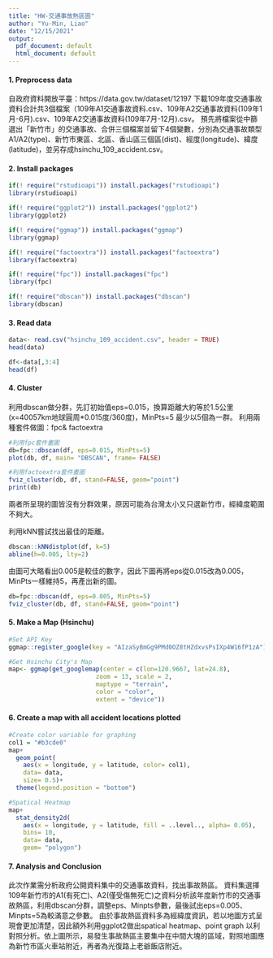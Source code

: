 ```yaml
---
title: "HW-交通事故熱區圖"
author: "Yu-Min, Liao"
date: "12/15/2021"
output:
  pdf_document: default
  html_document: default
---
```

#### 1. Preprocess data 
自政府資料開放平臺：https://data.gov.tw/dataset/12197 下載109年度交通事故資料合計共3個檔案（109年A1交通事故資料.csv、109年A2交通事故資料(109年1月-6月).csv、109年A2交通事故資料(109年7月-12月).csv。 
預先將檔案從中篩選出「新竹市」的交通事故、合併三個檔案並留下4個變數，分別為交通事故類型A1/A2(type)、新竹市東區、北區、香山區三個區(dist)、經度(longitude)、緯度(latitude)，並另存成hsinchu_109_accident.csv。

#### 2. Install packages
```r
if(! require("rstudioapi")) install.packages("rstudioapi")
library(rstudioapi)

if(! require("ggplot2")) install.packages("ggplot2")
library(ggplot2)

if(! require("ggmap")) install.packages("ggmap")
library(ggmap)

if(! require("factoextra")) install.packages("factoextra")
library(factoextra)

if(! require("fpc")) install.packages("fpc")
library(fpc)

if(! require("dbscan")) install.packages("dbscan")
library(dbscan)
```

#### 3. Read data
```r
data<- read.csv("hsinchu_109_accident.csv", header = TRUE)
head(data)

df<-data[,3:4]
head(df)
```

#### 4. Cluster
利用dbscan做分群，先訂初始值eps=0.015，換算距離大約等於1.5公里(x=40057km地球圓周*0.015度/360度)，MinPts=5 最少以5個為一群。
利用兩種套件做圖：fpc& factoextra
```r
#利用fpc套件畫圖
db=fpc::dbscan(df, eps=0.015, MinPts=5)
plot(db, df, main= "DBSCAN", frame= FALSE)

#利用factoextra套件畫圖
fviz_cluster(db, df, stand=FALSE, geom="point")
print(db)
```

兩者所呈現的圖皆沒有分群效果，原因可能為台灣太小又只選新竹市，經緯度範圍不夠大。

利用kNN嘗試找出最佳的距離。
```r
dbscan::kNNdistplot(df, k=5)
abline(h=0.005, lty=2)
```

由圖可大略看出0.005是較佳的數字，因此下圖再將eps從0.015改為0.005，MinPts一樣維持5，再產出新的圖。

```r
db=fpc::dbscan(df, eps=0.005, MinPts=5)
fviz_cluster(db, df, stand=FALSE, geom="point")
```

#### 5. Make a Map (Hsinchu)
```r
#Set API Key
ggmap::register_google(key = "AIzaSyBmGg9PMd0OZ8tHZdxvsPsIXp4W16fP1zA")
```

```r
#Get Hsinchu City's Map
map<- ggmap(get_googlemap(center = c(lon=120.9667, lat=24.8), 
                        zoom = 13, scale = 2,
                        maptype = "terrain",
                        color = "color",
                        extent = "device"))
```

#### 6. Create a map with all accident locations plotted
```r
#Create color variable for graphing
col1 = "#b3cde0" 
map+
  geom_point(
    aes(x = longitude, y = latitude, color= col1),
    data= data, 
    size= 0.5)+
  theme(legend.position = "bottom")
```

```r
#Spatical Heatmap
map+
  stat_density2d(
    aes(x = longitude, y = latitude, fill = ..level.., alpha= 0.05), 
    bins= 10, 
    data= data, 
    geom= "polygon")
```

#### 7. Analysis and Conclusion
此次作業需分析政府公開資料集中的交通事故資料，找出事故熱區。
資料集選擇109年新竹市的A1(有死亡)、A2(僅受傷無死亡)之資料分析該年度新竹市的交通事故熱區，利用dbscan分群，調整eps、Minpts參數，最後試出eps=0.005、Minpts=5為較滿意之參數。
由於事故熱區資料多為經緯度資訊，若以地圖方式呈現會更加清楚，因此額外利用ggplot2做出spatical heatmap、point graph 以利對照分析。依上圖所示，易發生事故熱區主要集中在中間大塊的區域，對照地圖應為新竹市區火車站附近，再者為光復路上老爺飯店附近。